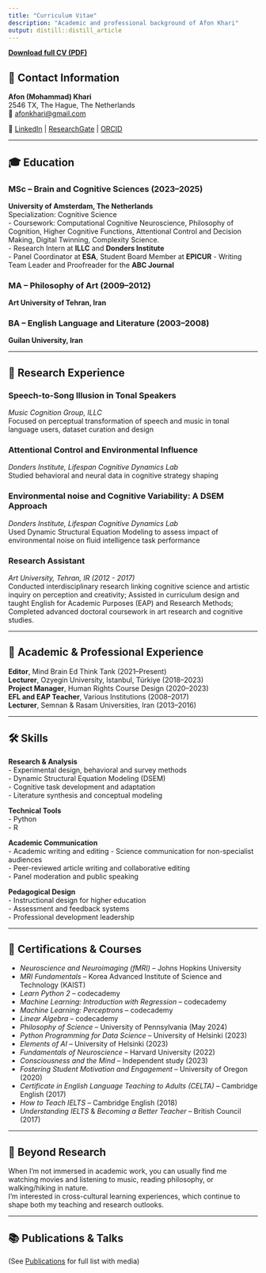 ```yaml
---
title: "Curriculum Vitae"
description: "Academic and professional background of Afon Khari"
output: distill::distill_article
---
```


<a href="static/cv.pdf" target="_blank"><strong>Download full CV (PDF)</strong></a>



## 📍 Contact Information

**Afon (Mohammad) Khari**  
2546 TX, The Hague, The Netherlands  
📧 [afonkhari@gmail.com](mailto:afonkhari@gmail.com)  
 
🔗 [LinkedIn](https://www.linkedin.com/in/afon-khari-92a430159) | [ResearchGate](https://www.researchgate.net/profile/Mohammad-Khari-2) | [ORCID](https://orcid.org/0000-0002-5767-0617)

---

## 🎓 Education

### MSc – Brain and Cognitive Sciences (2023–2025)  
**University of Amsterdam, The Netherlands**  
Specialization: Cognitive Science  
- Coursework: Computational Cognitive Neuroscience, Philosophy of Cognition, Higher Cognitive Functions, Attentional Control and Decision Making, Digital Twinning, Complexity Science.  
- Research Intern at **ILLC** and **Donders Institute**  
- Panel Coordinator at **ESA**, Student Board Member at **EPICUR**
- Writing Team Leader and Proofreader for the **ABC Journal**

### MA – Philosophy of Art (2009–2012)  
**Art University of Tehran, Iran**

### BA – English Language and Literature (2003–2008)  
**Guilan University, Iran**

---

## 🔬 Research Experience

### Speech-to-Song Illusion in Tonal Speakers  
*Music Cognition Group, ILLC*  
Focused on perceptual transformation of speech and music in tonal language users, dataset curation and design

### Attentional Control and Environmental Influence  
*Donders Institute, Lifespan Cognitive Dynamics Lab*  
Studied behavioral and neural data in cognitive strategy shaping

### Environmental noise and Cognitive Variability: A DSEM Approach  
*Donders Institute, Lifespan Cognitive Dynamics Lab*  
Used Dynamic Structural Equation Modeling to assess impact of environmental noise on fluid intelligence task performance

### Research Assistant
*Art University, Tehran, IR (2012 - 2017)*                                                    
Conducted interdisciplinary research linking cognitive science and artistic inquiry on perception and creativity; Assisted in curriculum design and taught English for Academic Purposes (EAP) and Research Methods; Completed advanced doctoral coursework in art research and cognitive studies.

---

## 🧠 Academic & Professional Experience

**Editor**, Mind Brain Ed Think Tank (2021–Present)  
**Lecturer**, Ozyegin University, Istanbul, Türkiye (2018–2023)  
**Project Manager**, Human Rights Course Design (2020–2023)  
**EFL and EAP Teacher**, Various Institutions (2008–2017)  
**Lecturer**, Semnan & Rasam Universities, Iran (2013–2016)

---

## 🛠 Skills

**Research & Analysis**  
- Experimental design, behavioral and survey methods  
- Dynamic Structural Equation Modeling (DSEM)  
- Cognitive task development and adaptation  
- Literature synthesis and conceptual modeling

**Technical Tools**  
- Python   
- R  


**Academic Communication**  
- Academic writing and editing
- Science communication for non-specialist audiences  
- Peer-reviewed article writing and collaborative editing  
- Panel moderation and public speaking

**Pedagogical Design**  
- Instructional design for higher education  
- Assessment and feedback systems  
- Professional development leadership

---

## 📜 Certifications & Courses

- *Neuroscience and Neuroimaging (fMRI)* – Johns Hopkins University 
- *MRI Fundamentals* – Korea Advanced Institute of Science and Technology (KAIST)
- *Learn Python 2* – codecademy
- *Machine Learning: Introduction with Regression* – codecademy
- *Machine Learning: Perceptrons* – codecademy
- *Linear Algebra* – codecademy
- *Philosophy of Science* – University of Pennsylvania (May 2024)  
- *Python Programming for Data Science* – University of Helsinki (2023)  
- *Elements of AI* – University of Helsinki (2023)  
- *Fundamentals of Neuroscience* – Harvard University (2022)  
- *Consciousness and the Mind* – Independent study (2023)  
- *Fostering Student Motivation and Engagement* – University of Oregon (2020)  
- *Certificate in English Language Teaching to Adults (CELTA)* – Cambridge English (2017)  
- *How to Teach IELTS* – Cambridge English (2018)  
- *Understanding IELTS* & *Becoming a Better Teacher* – British Council (2017)

---

## 🎵 Beyond Research

When I’m not immersed in academic work, you can usually find me watching movies and listening to music, reading philosophy, or walking/hiking in nature.  
I’m interested in cross-cultural learning experiences, which continue to shape both my teaching and research outlooks.

---

## 📚 Publications & Talks  
(See [Publications](publications.html) for full list with media)


